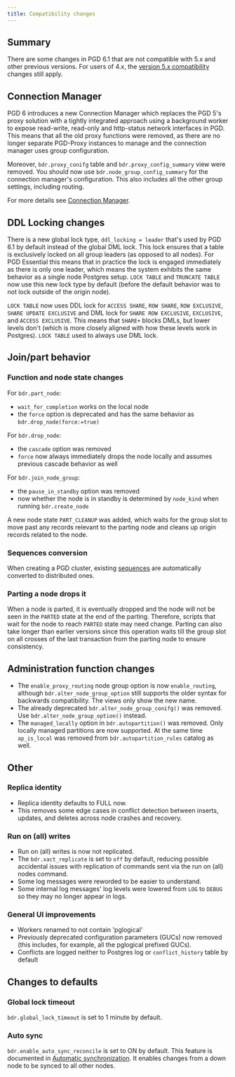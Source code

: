 ```yaml
---
title: Compatibility changes
---
```


## Summary

There are some changes in PGD 6.1 that are not compatible with 5.x and other previous versions.
For users of 4.x, the [version 5.x compatibility](https://www.enterprisedb.com/docs/pgd/5.8/upgrades/compatibility/) changes still apply.

## Connection Manager 

PGD 6 introduces a new Connection Manager which replaces the PGD 5's proxy solution with a tightly integrated approach using a background worker to expose read-write, read-only and http-status network interfaces in PGD. 
This means that all the old proxy functions were removed, as there are no longer separate PGD-Proxy instances to manage and the connection manager uses group configuration.

Moreover, `bdr.proxy_conifg` table and `bdr.proxy_config_summary` view were removed.
You should now use `bdr.node_group_config_summary` for the connection manager's configuration.
This also includes all the other group settings, including routing.

For more details see [Connection Manager](/pgd/6.1/reference/connection-manager/).

## DDL Locking changes

There is a new global lock type, `ddl_locking = leader` that's used by PGD 6.1 by default instead of the global DML lock.
This lock ensures that a table is exclusively locked on all group leaders (as opposed to all nodes).
For PGD Essential this means that in practice the lock is engaged immediately as there is only one leader, which means the system exhibits the same behavior as a single node Postgres setup.
`LOCK TABLE` and `TRUNCATE TABLE` now use this new lock type by default (before the default behavior was to not lock outside of the origin node).

`LOCK TABLE` now uses DDL lock for `ACCESS SHARE`, `ROW SHARE`, `ROW EXCLUSIVE`, `SHARE UPDATE EXCLUSIVE` and DML lock for `SHARE ROW EXCLUSIVE`, `EXCLUSIVE`, and `ACCESS EXCLUSIVE`.
This means that `SHARE+` blocks DMLs, but lower levels don't (which is more closely aligned with how these levels work in Postgres).
`LOCK TABLE` used to always use DML lock.

## Join/part behavior

### Function and node state changes

For `bdr.part_node`:

- `wait_for_completion` works on the local node
- the `force` option is deprecated and has the same behavior as `bdr.drop_node(force:=true)`

For `bdr.drop_node`:

- the `cascade` option was removed
- `force` now always immediately drops the node locally and assumes previous cascade behavior as well

For `bdr.join_node_group`:
- the `pause_in_standby` option was removed
- now whether the node is in standby is determined by `node_kind` when running `bdr.create_node`

A new node state `PART_CLEANUP` was added, which waits for the group slot to move past any records relevant to the parting node and cleans up origin records related to the node.

### Sequences conversion

When creating a PGD cluster, existing [sequences](/pgd/6.1/reference/sequences.mdx) are automatically converted to distributed ones.

### Parting a node drops it

When a node is parted, it is eventually dropped and the node will not be seen in the `PARTED` state at the end of the parting.
Therefore, scripts that wait for the node to reach `PARTED` state may need change.
Parting can also take longer than earlier versions since this operation waits till the group slot on all crosses of the last transaction from the parting node to ensure consistency.

## Administration function changes

- The `enable_proxy_routing` node group option is now `enable_routing`, although `bdr.alter_node_group_option` still supports the older syntax for backwards compatibility. The views only show the new name.
- The already deprecated `bdr.alter_node_group_conifg()` was removed. Use `bdr.alter_node_group_option()` instead.
- The `managed_locally` option in `bdr.autopartition()` was removed. Only locally managed partitions are now supported. At the same time `ap_is_local` was removed from `bdr.autopartition_rules` catalog as well.

## Other

### Replica identity

- Replica identity defaults to FULL now.
- This removes some edge cases in conflict detection between inserts, updates, and deletes across node crashes and recovery.

### Run on (all) writes

- Run on (all) writes is now not replicated.
- The `bdr.xact_replicate` is set to `off` by default, reducing possible accidental issues with replication of commands sent via the run on (all) nodes command.
- Some log messages were reworded to be easier to understand.
- Some internal log messages' log levels were lowered from `LOG` to `DEBUG` so they may no longer appear in logs.

### General UI improvements

- Workers renamed to not contain 'pglogical' 
- Previously deprecated configuration parameters (GUCs) now removed (this includes, for example, all the pglogical prefixed GUCs).
- Conflicts are logged neither to Postgres log or `conflict_history` table by default

## Changes to defaults

### Global lock timeout

`bdr.global_lock_timeout` is set to 1 minute by default.

### Auto sync

`bdr.enable_auto_sync_reconcile` is set to ON by default.
This feature is documented in [Automatic synchronization](pgd/6.1/reference/node_management/automatic_sync/).
It enables changes from a down node to be synced to all other nodes.